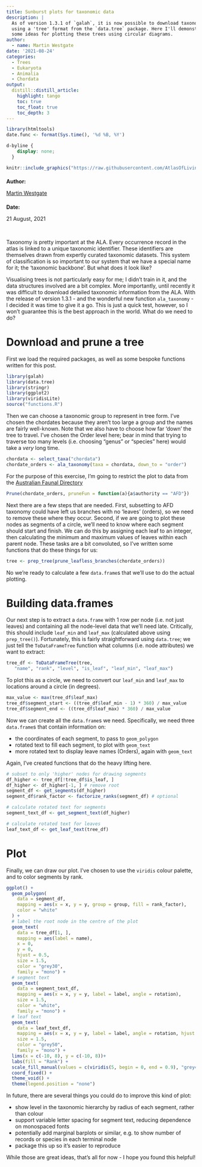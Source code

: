 ```yaml
---
title: Sunburst plots for taxonomic data
description: |
  As of version 1.3.1 of `galah`, it is now possible to download taxonomic data 
  using a 'tree' format from the `data.tree` package. Here I'll demonstrate
  some ideas for plotting these trees using circular diagrams.
author:
  - name: Martin Westgate
date: '2021-08-24'
categories: 
  - Trees
  - Eukaryota
  - Animalia
  - Chordata
output: 
  distill::distill_article:
    highlight: tango
    toc: true
    toc_float: true
    toc_depth: 3
---
```


<!-- Complete title, description, author and date for website metadata -->

```r
library(htmltools)
date.func <- format(Sys.time(), '%d %B, %Y')
```

<!-- remove distill metadata section -->
```css
d-byline {
    display: none;
  }
```


<!-- Author card -->

:::author-card
:::float-image

<!-- Author image -->
```r
knitr::include_graphics("https://raw.githubusercontent.com/AtlasOfLivingAustralia/SDS_website/main/images/people/martin.jpg")
```

:::author-card-text
<!-- Author name -->
<h4 style = "margin-bottom:5px">Author:</h4>
[Martin Westgate](people/Westgate_Martin/index.html)

<!-- Date -->
<h4 style = "margin-bottom:5px">Date:</h4>
21 August, 2021
:::

:::
:::

<br>

Taxonomy is pretty important at the ALA. Every occurrence record in the atlas is 
linked to a unique taxonomic identifier. These identifiers are themselves drawn 
from expertly curated taxonomic datasets. This system of classification is so 
important to our system that we have a special name for it; the 'taxonomic backbone'.
But what does it look like?

Visualising trees is not particularly easy for me; I didn't train in it, and the
data structures involved are a bit complex. More importantly, until recently it was 
difficult to download detailed taxonomic information from the ALA. With the release
of version 1.3.1 - and the wonderful new function `ala_taxonomy` - I decided it 
was time to give it a go. This is just a quick test, however, so I won't guarantee 
this is the best approach in the world. What do we need to do?

# Download and prune a tree

First we load the required packages, as well as some bespoke functions written
for this post.

```r
library(galah)
library(data.tree)
library(stringr)
library(ggplot2)
library(viridisLite)
source("functions.R")
```

Then we can choose a taxonomic group to represent in tree form. I've chosen the
chordates because they aren't too large a group and the names are fairly well-known.
Note that we also have to choose how far 'down' the tree to travel. I've chosen 
the Order level here; bear in mind that trying to traverse too many levels (i.e.
choosing "genus" or "species" here) would take a _very_ long time.

```r
chordata <- select_taxa("chordata")
chordate_orders <- ala_taxonomy(taxa = chordata, down_to = "order")
```

For the purpose of this exercise, I'm going to restrict the plot to data from 
the [Australian Faunal Directory](https://biodiversity.org.au/afd/home)

```r
Prune(chordate_orders, pruneFun = function(a){a$authority == "AFD"})
```

Next there are a few steps that are needed. First, subsetting to AFD taxonomy 
could have left us branches with no 'leaves' (orders), so we need to remove these 
where they occur. Second, if we are going to plot these nodes as segments of a 
circle, we'll need to know where each segment should start and finish. We can 
do this by assigning each leaf to an integer, then calculating the minimum and 
maximum values of leaves within each parent node. These tasks are a bit 
convoluted, so I've written some functions that do these things for us:

```r
tree <- prep_tree(prune_leafless_branches(chordate_orders))
```
No we're ready to calculate a few `data.frame`s that we'll use to do the actual
plotting.

# Building data.frames

Our next step is to extract a `data.frame` with 1 row per node (i.e. not just 
leaves) and containing all the node-level data that we'll need late. Critically, 
this should include `leaf_min` and `leaf_max` (calculated above using 
`prep_tree()`). Fortunately, this is fairly straightforward using `data.tree`;
we just tell the `ToDataFrameTree` function what columns (i.e. node attributes)
we want to extract:

```r
tree_df <- ToDataFrameTree(tree,
   "name", "rank", "level", "is_leaf", "leaf_min", "leaf_max")
```

To plot this as a circle, we need to convert our `leaf_min` and `leaf_max` to
locations around a circle (in degrees).

```r
max_value <- max(tree_df$leaf_max)
tree_df$segment_start <- ((tree_df$leaf_min - 1) * 360) / max_value
tree_df$segment_end <- ((tree_df$leaf_max) * 360) / max_value
```

Now we can create all the `data.frame`s we need. Specifically, we need three 
`data.frame`s that contain information on:

* the coordinates of each segment, to pass to `geom_polygon`
* rotated text to fill each segment, to plot with `geom_text`
* more rotated text to display leave names (Orders), again with `geom_text`

Again, I've created functions that do the heavy lifting here.

```r
# subset to only 'higher' nodes for drawing segments
df_higher <- tree_df[!tree_df$is_leaf, ]
df_higher <- df_higher[-1, ] # remove root
segment_df <- get_segments(df_higher)
segment_df$rank_factor <- factorize_ranks(segment_df) # optional

# calculate rotated text for segments
segment_text_df <- get_segment_text(df_higher)

# calculate rotated text for leaves
leaf_text_df <- get_leaf_text(tree_df)
```

# Plot

Finally, we can draw our plot. I've chosen to use the `viridis` colour palette,
and to color segments by rank.

```r
ggplot() +
  geom_polygon(
    data = segment_df,
    mapping = aes(x = x, y = y, group = group, fill = rank_factor),
    color = "white"
  ) +
  # label the root node in the centre of the plot
  geom_text(
    data = tree_df[1, ], 
    mapping = aes(label = name),
    x = 0,
    y = 0,
    hjust = 0.5,
    size = 1.5,
    color = "grey30",
    family = "mono") +
  # segment text
  geom_text(
    data = segment_text_df,
    mapping = aes(x = x, y = y, label = label, angle = rotation),
    size = 1.5,
    color = "white",
    family = "mono") +
  # leaf text
  geom_text(
    data = leaf_text_df,
    mapping = aes(x = x, y = y, label = label, angle = rotation, hjust = hjust),
    size = 1.5,
    color = "grey50",
    family = "mono") +
  lims(x = c(-10, 8), y = c(-10, 8))+
  labs(fill = "Rank") +
  scale_fill_manual(values = c(viridis(5, begin = 0, end = 0.9), "grey40")) +
  coord_fixed() +
  theme_void() +
  theme(legend.position = "none")
```

In future, there are several things you could do to improve this kind of plot:

* show level in the taxonomic hierarchy by radius of each segment, rather than colour
* support variable letter spacing for segment text, reducing dependence on monospaced fonts
* potentially add marginal barplots or similar, e.g. to show number of records or species in each terminal node
* package this up so it's easier to reproduce

While those are great ideas, that's all for now - I hope you found this helpful!